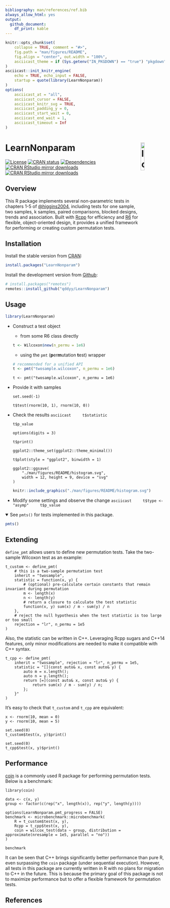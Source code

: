```yaml
---
bibliography: man/references/ref.bib
always_allow_html: yes
output:
  github_document:
    df_print: kable
---
```


```r
knitr::opts_chunk$set(
    collapse = TRUE, comment = "#>",
    fig.path = "man/figures/README",
    fig.align = "center", out.width = "100%",
    asciicast_theme = if (Sys.getenv("IN_PKGDOWN") == "true") "pkgdown" else "readme"
)
asciicast::init_knitr_engine(
    echo = TRUE, echo_input = FALSE,
    startup = quote(library(LearnNonparam))
)
options(
    asciicast_at = "all",
    asciicast_cursor = FALSE,
    asciicast_knitr_svg = TRUE,
    asciicast_padding_y = 0,
    asciicast_start_wait = 0,
    asciicast_end_wait = 1,
    asciicast_timeout = Inf
)
```

# LearnNonparam <img src="man/figures/logo.svg" alt="logo" width="15%" align="right"/>

[![License](https://img.shields.io/cran/l/LearnNonparam?color=orange)](https://cran.r-project.org/web/licenses/GPL-2)
[![CRAN status](https://www.r-pkg.org/badges/version/LearnNonparam)](https://cran.r-project.org/package=LearnNonparam)
[![Dependencies](https://tinyverse.netlify.app/badge/LearnNonparam)](https://cran.r-project.org/package=LearnNonparam)
[![CRAN RStudio mirror downloads](https://cranlogs.r-pkg.org/badges/LearnNonparam)](https://r-pkg.org/pkg/LearnNonparam)
[![CRAN RStudio mirror downloads](https://cranlogs.r-pkg.org/badges/grand-total/LearnNonparam)](https://r-pkg.org/pkg/LearnNonparam)

## Overview

This R package implements several non-parametric tests in chapters 1-5 of [@higgins2004](#references), including tests for one sample, two samples, k samples, paired comparisons, blocked designs, trends and association. Built with [Rcpp](https://CRAN.R-project.org/package=Rcpp) for efficiency and [R6](https://CRAN.R-project.org/package=R6) for flexible, object-oriented design, it provides a unified framework for performing or creating custom permutation tests.

## Installation

Install the stable version from [CRAN](https://CRAN.R-project.org/package=LearnNonparam):

```r
install.packages("LearnNonparam")
```

Install the development version from [Github](https://github.com/qddyy/LearnNonparam):

```r
# install.packages("remotes")
remotes::install_github("qddyy/LearnNonparam")
```

## Usage

```r
library(LearnNonparam)
```

- Construct a test object
    - from some R6 class directly
    ```r
    t <- Wilcoxon$new(n_permu = 1e6)
    ```

    - using the `pmt` (**p**er**m**utation **t**est) wrapper
    ```r
    # recommended for a unified API
    t <- pmt("twosample.wilcoxon", n_permu = 1e6)
    ```

    ```asciicast
    t <- pmt("twosample.wilcoxon", n_permu = 1e6)
    ```

- Provide it with samples

    ```asciicast
    set.seed(-1)

    t$test(rnorm(10, 1), rnorm(10, 0))
    ```

- Check the results
    ```asciicast
    t$statistic
    ```

    ```asciicast
    t$p_value
    ```

    ```asciicast
    options(digits = 3)

    t$print()
    ```

    ```asciicast
    ggplot2::theme_set(ggplot2::theme_minimal())

    t$plot(style = "ggplot2", binwidth = 1)
    ```

    ```asciicast
    ggplot2::ggsave(
        "./man/figures/README/histogram.svg",
        width = 12, height = 9, device = "svg"
    )
    ```

    ```r
    knitr::include_graphics("./man/figures/README/histogram.svg")
    ```

- Modify some settings and observe the change
    ```asciicast
    t$type <- "asymp"
    t$p_value
    ```

<details open>
<summary>See <code>pmts()</code> for tests implemented in this package.</summary>
<p>
```r
pmts()
```
</p>
</details>

## Extending

`define_pmt` allows users to define new permutation tests. Take the two-sample Wilcoxon test as an example:

```asciicast
t_custom <- define_pmt(
    # this is a two-sample permutation test
    inherit = "twosample",
    statistic = function(x, y) {
        # (optional) pre-calculate certain constants that remain invariant during permutation
        m <- length(x)
        n <- length(y)
        # return a closure to calculate the test statistic
        function(x, y) sum(x) / m - sum(y) / n
    },
    # reject the null hypothesis when the test statistic is too large or too small
    rejection = "lr", n_permu = 1e5
)
```

Also, the statistic can be written in C++. Leveraging Rcpp sugars and C++14 features, only minor modifications are needed to make it compatible with C++ syntax.

```asciicast
t_cpp <- define_pmt(
    inherit = "twosample", rejection = "lr", n_permu = 1e5,
    statistic = "[](const auto& x, const auto& y) {
        auto m = x.length();
        auto n = y.length();
        return [=](const auto& x, const auto& y) {
            return sum(x) / m - sum(y) / n;
        };
    }"
)
```

It's easy to check that `t_custom` and `t_cpp` are equivalent:

```asciicast
x <- rnorm(10, mean = 0)
y <- rnorm(10, mean = 5)
```

```asciicast
set.seed(0)
t_custom$test(x, y)$print()
```

```asciicast
set.seed(0)
t_cpp$test(x, y)$print()
```

## Performance

[coin](https://CRAN.R-project.org/package=coin) is a commonly used R package for performing permutation tests. Below is a benchmark:

```asciicast
library(coin)

data <- c(x, y)
group <- factor(c(rep("x", length(x)), rep("y", length(y))))

options(LearnNonparam.pmt_progress = FALSE)
benchmark <- microbenchmark::microbenchmark(
    R = t_custom$test(x, y),
    Rcpp = t_cpp$test(x, y),
    coin = wilcox_test(data ~ group, distribution = approximate(nresample = 1e5, parallel = "no"))
)
```

```asciicast
benchmark
```

It can be seen that C++ brings significantly better performance than pure R, even surpassing the `coin` package (under sequential execution). However, all tests in this package are currently written in R with no plans for migration to C++ in the future. This is because the primary goal of this package is not to maximize performance but to offer a flexible framework for permutation tests.

## References